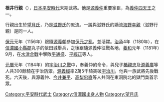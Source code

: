 {{Unreferenced|time=2017-02-28T11:35:15+00:00}}
{{japanese|japanese=根井 行親|kana=ねのい ゆきちか|romaji=Nenoi Yukichika}}
'''根井行親'''（{{bd|？||1184年|3月4日|}}），[[日本|日本]][[平安時代|平安時代]]末期武將。他是[[源義仲|源義仲]]重要家臣，為[[義仲四天王|義仲四天王]]之一。

行親出生於[[望月氏|望月氏]]，乃是[[滋野氏|滋野氏]]的庶流。一說與滋野氏的嫡流[[海野幸親|海野幸親]]（滋野行親）是同一人。

[[保元|保元]]元年（1156年）跟隨[[源義朝|源義朝]]參加[[保元之亂|保元之亂]]，並活躍。[[治承|治承]]4年（1180年），在[[信濃國|信濃國]][[小縣郡|小縣郡]]丸子的依田城舉兵，之後跟隨源義仲征戰各地，[[養和|養和]]元年（1181年）9月，在[[水津合戰|水津合戰]]中擊敗[[平通盛|平通盛]]、[[平經正|平經正]]等人。

[[元曆|元曆]]元年（1184年）的[[宇治川之戰|宇治川之戰]]中，奉義仲的命令，與兒子[[楯親忠|楯親忠]]及[[源義廣|源義廣]]等人共300餘騎在宇治防禦。[[源義經|源義經]]率2萬5千騎突破[[宇治川|宇治川]]，他與一族武將先後戰死。六天後，與源義仲、[[今井兼平|今井兼平]]、[[高梨忠直|高梨忠直]]等人共同在東洞院北的獄門梟首示眾。

[[Category:平安時代武士|Category:平安時代武士]]
[[Category:信濃國出身人物|Category:信濃國出身人物]]
[[Category:望月氏|Category:望月氏]]